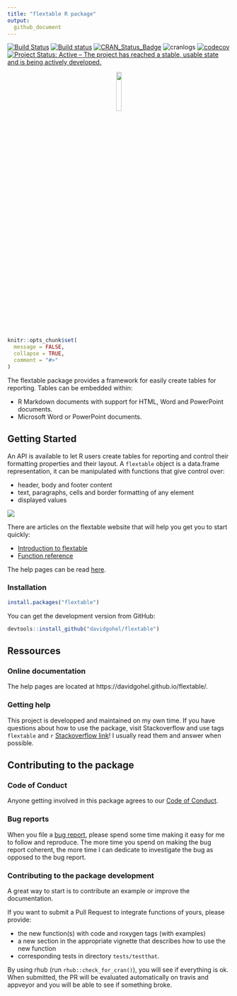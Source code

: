 ```yaml
---
title: "flextable R package"
output:
  github_document
---
```



<!-- README.md is generated from README.Rmd. Please edit that file -->

[![Build Status](https://travis-ci.org/davidgohel/flextable.svg?branch=master)](https://travis-ci.org/davidgohel/flextable)
[![Build status](https://ci.appveyor.com/api/projects/status/github/davidgohel/flextable?branch=master)](https://ci.appveyor.com/project/davidgohel/flextable/branch/master)
[![CRAN_Status_Badge](http://www.r-pkg.org/badges/version/flextable)](https://cran.r-project.org/package=flextable)
![cranlogs](http://cranlogs.r-pkg.org./badges/flextable)
[![codecov](https://codecov.io/gh/davidgohel/flextable/branch/master/graph/badge.svg)](https://codecov.io/gh/davidgohel/flextable)
[![Project Status: Active – The project has reached a stable, usable state and is being actively developed.](http://www.repostatus.org/badges/latest/active.svg)](http://www.repostatus.org/#active)

<p align="center">
  <img width="15%" src="https://www.ardata.fr/img/hexbin/flextable.svg">
</p>

```r
knitr::opts_chunk$set(
  message = FALSE,
  collapse = TRUE,
  comment = "#>"
)
```



The flextable package provides a framework for easily create tables for reporting. 
Tables can be embedded within:

* R Markdown documents with support for HTML, Word and PowerPoint documents.
* Microsoft Word or PowerPoint documents.


## Getting Started

An API is available to let R users create tables for reporting and control their formatting properties and their layout. A `flextable` object is a data.frame representation, it can be manipulated with functions that give control over:

- header, body and footer content 
- text, paragraphs, cells and border formatting of any element
- displayed values

![](https://www.ardata.fr/img/illustrations/flextable_layout.svg)

There are articles on the flextable website that will help you get you to start quickly:

* [Introduction to flextable](https://davidgohel.github.io/flextable/articles/overview.html)
* [Function reference](https://davidgohel.github.io/flextable/reference/index.html)

The help pages can be read [here](https://davidgohel.github.io/flextable).

### Installation


```r
install.packages("flextable")
```

You can get the development version from GitHub:

```r
devtools::install_github("davidgohel/flextable")
```


## Ressources

### Online documentation

The help pages are located at https://davidgohel.github.io/flextable/.

### Getting help

This project is developped and maintained on my own time. If you 
have questions about how to use the package, visit
Stackoverflow and use tags `flextable` and `r` [Stackoverflow
link](https://stackoverflow.com/questions/tagged/flextable+r)\! I
usually read them and answer when possible.

## Contributing to the package

### Code of Conduct

Anyone getting involved in this package agrees to our [Code of Conduct](https://github.com/davidgohel/flextable/blob/master/CONDUCT.md).

### Bug reports

When you file a [bug report](https://github.com/davidgohel/flextable/issues), please spend some time making it easy for me to follow and reproduce. The more time you spend on making the bug report coherent, the more time I can dedicate to investigate the bug as opposed to the bug report.

### Contributing to the package development

A great way to start is to contribute an example or improve the documentation.

If you want to submit a Pull Request to integrate functions of yours, please provide:

* the new function(s) with code and roxygen tags (with examples)
* a new section in the appropriate vignette that describes how to use the new function
* corresponding tests in directory `tests/testthat`.

By using rhub (run `rhub::check_for_cran()`), you will see if everything is ok.
When submitted, the PR will be evaluated automatically on travis and appveyor and you will be able to see if something broke.

